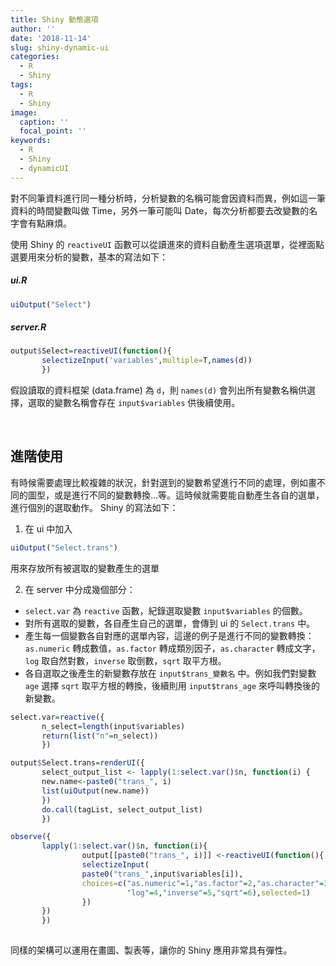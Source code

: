 ```yaml
---
title: Shiny 動態選項
author: ''
date: '2018-11-14'
slug: shiny-dynamic-ui
categories:
  - R
  - Shiny
tags:
  - R
  - Shiny
image:
  caption: ''
  focal_point: ''
keywords:
  - R
  - Shiny
  - dynamicUI
---
```


對不同筆資料進行同一種分析時，分析變數的名稱可能會因資料而異，例如這一筆資料的時間變數叫做 Time，另外一筆可能叫 Date，每次分析都要去改變數的名字會有點麻煩。

使用 Shiny 的 `reactiveUI` 函數可以從讀進來的資料自動產生選項選單，從裡面點選要用來分析的變數，基本的寫法如下：

##### ui.R
```r
uiOutput("Select")
```

##### server.R
```r
output$Select=reactiveUI(function(){
       selectizeInput('variables',multiple=T,names(d))
       })
```

假設讀取的資料框架 (data.frame) 為 `d`，則 `names(d)` 會列出所有變數名稱供選擇，選取的變數名稱會存在 `input$variables` 供後續使用。

<br/>

## **進階使用**
有時候需要處理比較複雜的狀況，針對選到的變數希望進行不同的處理，例如畫不同的圖型，或是進行不同的變數轉換...等。這時候就需要能自動產生各自的選單，進行個別的選取動作。 Shiny 的寫法如下：

1. 在 ui 中加入
```r
uiOutput("Select.trans")
```
用來存放所有被選取的變數產生的選單


2. 在 server 中分成幾個部分：
+ `select.var` 為 `reactive` 函數，紀錄選取變數 `input$variables` 的個數。
+ 對所有選取的變數，各自產生自己的選單，會傳到 ui 的 `Select.trans` 中。
+ 產生每一個變數各自對應的選單內容，這邊的例子是進行不同的變數轉換：`as.numeric` 轉成數值，`as.factor` 轉成類別因子，`as.character` 轉成文字，`log` 取自然對數，`inverse` 取倒數，`sqrt` 取平方根。
+ 各自選取之後產生的新變數存放在 `input$trans_變數名` 中。例如我們對變數 `age` 選擇 `sqrt` 取平方根的轉換，後續則用 `input$trans_age` 來呼叫轉換後的新變數。
```r
select.var=reactive({
       n_select=length(input$variables)
       return(list("n"=n_select))
       })

output$Select.trans=renderUI({
       select_output_list <- lapply(1:select.var()$n, function(i) {
       new.name<-paste0("trans_", i)
       list(uiOutput(new.name))
       })
       do.call(tagList, select_output_list)
       })

observe({
       lapply(1:select.var()$n, function(i){
                output[[paste0("trans_", i)]] <-reactiveUI(function(){
                selectizeInput(
                paste0("trans_",input$variables[i]),
                choices=c("as.numeric"=1,"as.factor"=2,"as.character"=3,
                          "log"=4,"inverse"=5,"sqrt"=6),selected=1)
                })
       })
       })
       
```

同樣的架構可以運用在畫圖、製表等，讓你的 Shiny 應用非常具有彈性。


